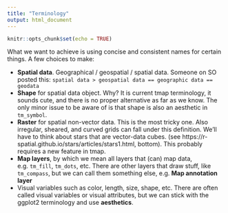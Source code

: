 ```yaml
---
title: "Terminology"
output: html_document
---
```


```r
knitr::opts_chunk$set(echo = TRUE)
```

What we want to achieve is using concise and consistent names for certain things. A few choices to make:

* **Spatial data**. Geographical / geospatial / spatial data. Someone on SO posted this: `spatial data > geospatial data == geographic data == geodata`
* **Shape** for spatial data object. Why? It is current tmap terminology, it sounds cute, and there is no proper alternative as far as we know. The only minor issue to be aware of is that shape is also an aesthetic in `tm_symbol`.
* **Raster** for spatial non-vector data. This is the most tricky one. Also irregular, sheared, and curved grids can fall under this definition. We'll have to think about stars that are vector-data cubes. (see https://r-spatial.github.io/stars/articles/stars1.html, bottom). This probably requires a new feature in tmap.
* **Map layers**, by which we mean all layers that (can) map data, e.g. `tm_fill`, `tm_dots`, etc. There are other layers that draw stuff, like `tm_compass`, but we can call them something else, e.g. **Map annotation layer**
* Visual variables such as color, length, size, shape, etc. There are often called visual variables or visual attributes, but we can stick with the ggplot2 terminology and use **aesthetics**.
